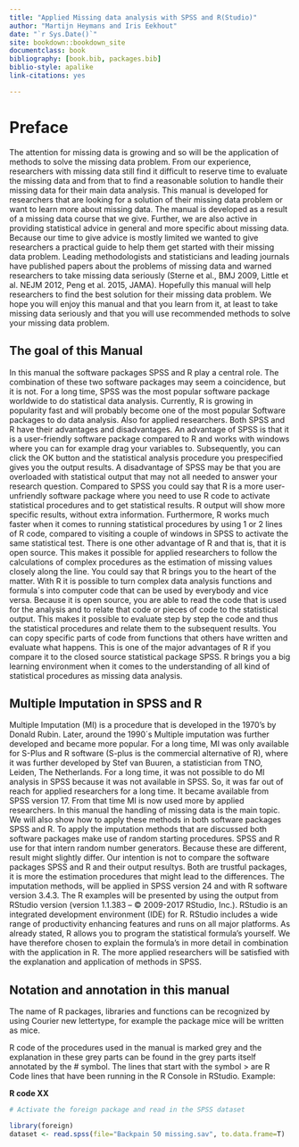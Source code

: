 ```yaml
--- 
title: "Applied Missing data analysis with SPSS and R(Studio)"
author: "Martijn Heymans and Iris Eekhout"
date: "`r Sys.Date()`"
site: bookdown::bookdown_site
documentclass: book
bibliography: [book.bib, packages.bib]
biblio-style: apalike
link-citations: yes

---
```


# Preface {-}

The attention for missing data is growing and so will be the application of methods to solve the missing data problem. From our experience, researchers with missing data still find it difficult to reserve time to evaluate the missing data and from that to find a reasonable solution to handle their missing data for their main data analysis.
This manual is developed for researchers that are looking for a solution of their missing data problem or want to learn more about missing data. The manual is developed as a result of a missing data course that we give. Further, we are also active in providing statistical advice in general and more specific about missing data. Because our time to give advice is mostly limited we wanted to give researchers a practical guide to help them get started with their missing data problem. 
		Leading methodologists and statisticians and leading journals have published papers about the problems of missing data and warned researchers to take missing data seriously (Sterne et al., BMJ 2009, Little et al. NEJM 2012, Peng et al. 2015, JAMA). Hopefully this manual will help researchers to find the best solution for their missing data problem.
	We hope you will enjoy this manual and that you learn from it, at least to take missing data seriously and that you will use recommended methods to solve your missing data problem.

## The goal of this Manual 

In this manual the software packages SPSS and R play a central role. The combination of these two software packages may seem a coincidence, but it is not. For a long time, SPSS was the most popular software package worldwide to do statistical data analysis. Currently, R is growing in popularity fast and will probably become one of the most popular Software packages to do data analysis. Also for applied researchers.
	Both SPSS and R have their advantages and disadvantages. An advantage of SPSS is that it is a user-friendly software package compared to R and works with windows where you can for example drag your variables to. Subsequently, you can click the OK button and the statistical analysis procedure you prespecified gives you the output results. A disadvantage of SPSS may be that you are overloaded with statistical output that may not all needed to answer your research question. Compared to SPSS you could say that R is a more user-unfriendly software package where you need to use R code to activate statistical procedures and to get statistical results. R output will show more specific results, without extra information. Furthermore, R works much faster when it comes to running statistical procedures by using 1 or 2 lines of R code, compared to visiting a couple of windows in SPSS to activate the same statistical test.
	There is one other advantage of R and that is, that it is open source. This makes it possible for applied researchers to follow the calculations of complex procedures as the estimation of missing values closely along the line. You could say that R brings you to the heart of the matter. With R it is possible to turn complex data analysis functions and formula´s into computer code that can be used by everybody and vice versa. Because it is open source, you are able to read the code that is used for the analysis and to relate that code or pieces of code to the statistical output. This makes it possible to evaluate step by step the code and thus the statistical procedures and relate them to the subsequent results. You can copy specific parts of code from functions that others have written and evaluate what happens. This is one of the major advantages of R if you compare it to the closed source statistical package SPSS. R brings you a big learning environment when it comes to the understanding of all kind of statistical procedures as missing data analysis.

## Multiple Imputation in SPSS and R 

Multiple Imputation (MI) is a procedure that is developed in the 1970’s by Donald Rubin. Later, around the 1990´s Multiple imputation was further developed and became more popular. For a long time, MI was only available for S-Plus and R software (S-plus is the commercial alternative of R), where it was further developed by Stef van Buuren, a statistician from TNO, Leiden, The Netherlands. For a long time, it was not possible to do MI analysis in SPSS because it was not available in SPSS. So, it was far out of reach for applied researchers for a long time. It became available from SPSS version 17. From that time MI is now used more by applied researchers.
	In this manual the handling of missing data is the main topic. We will also show how to apply these methods in both software packages SPSS and R. To apply the imputation methods that are discussed both software packages make use of random starting procedures. SPSS and R use for that intern random number generators. Because these are different, result might slightly differ. Our intention is not to compare the software packages SPSS and R and their output resultys. Both are trustful packages, it is more the estimation procedures that might lead to the differences.
	The imputation methods, will be applied in SPSS version 24 and with R software version 3.4.3. The R examples will be presented by using the output from RStudio version (version 1.1.383 – © 2009-2017 RStudio, Inc.). RStudio is an integrated development environment (IDE) for R. RStudio includes a wide range of productivity enhancing features and runs on all major platforms. As already stated, R allows you to program the statistical formula’s yourself. We have therefore chosen to explain the formula’s in more detail in combination with the application in R. The more applied researchers will be satisfied with the explanation and application of methods in SPSS.

## Notation and annotation in this manual 

The name of R packages, libraries and functions can be recognized by using Courier new lettertype, for example the package mice will be written as mice.

R code of the procedures used in the manual is marked grey and the explanation in these grey parts can be found in the grey parts itself annotated by the # symbol. The lines that start with the symbol > are R Code lines that have been running in the R Console in RStudio. Example:

**R code XX**
```r
# Activate the foreign package and read in the SPSS dataset

library(foreign)
dataset <- read.spss(file="Backpain 50 missing.sav", to.data.frame=T)

```
